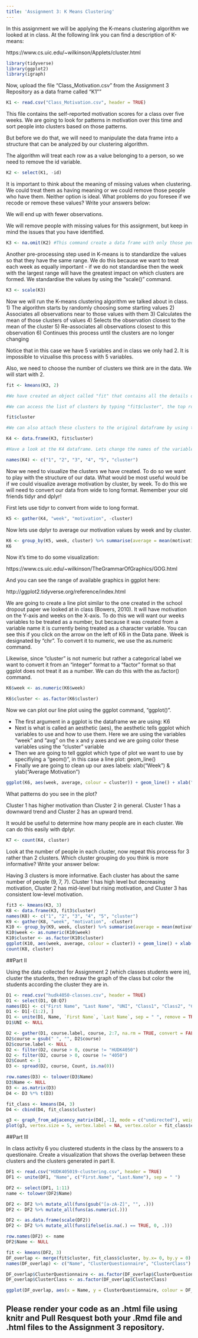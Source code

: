 ```yaml
---
title: 'Assignment 3: K Means Clustering'
---
```


In this assignment we will be applying the K-means clustering algorithm we looked at in class. At the following link you can find a description of K-means:

https://www.cs.uic.edu/~wilkinson/Applets/cluster.html


```r
library(tidyverse)
library(ggplot2)
library(igraph)

```

Now, upload the file "Class_Motivation.csv" from the Assignment 3 Repository as a data frame called "K1""
```r

K1 <- read.csv("Class_Motivation.csv", header = TRUE)

```

This file contains the self-reported motivation scores for a class over five weeks. We are going to look for patterns in motivation over this time and sort people into clusters based on those patterns.

But before we do that, we will need to manipulate the data frame into a structure that can be analyzed by our clustering algorithm.

The algorithm will treat each row as a value belonging to a person, so we need to remove the id variable.

```r

K2 <- select(K1, -id)

```

It is important to think about the meaning of missing values when clustering. We could treat them as having meaning or we could remove those people who have them. Neither option is ideal. What problems do you foresee if we recode or remove these values? Write your answers below:

We will end up with fewer observations.

We will remove people with missing values for this assignment, but keep in mind the issues that you have identified.


```r

K3 <- na.omit(K2) #This command create a data frame with only those people with no missing values. It "omits" all rows with missing values, also known as a "listwise deletion". EG - It runs down the list deleting rows as it goes.

```

Another pre-processing step used in K-means is to standardize the values so that they have the same range. We do this because we want to treat each week as equally important - if we do not standardise then the week with the largest range will have the greatest impact on which clusters are formed. We standardise the values by using the "scale()" command.

```r

K3 <- scale(K3)

```


Now we will run the K-means clustering algorithm we talked about in class. 
1) The algorithm starts by randomly choosing some starting values 
2) Associates all observations near to those values with them
3) Calculates the mean of those clusters of values
4) Selects the observation closest to the mean of the cluster
5) Re-associates all observations closest to this observation
6) Continues this process until the clusters are no longer changing

Notice that in this case we have 5 variables and in class we only had 2. It is impossible to vizualise this process with 5 variables.

Also, we need to choose the number of clusters we think are in the data. We will start with 2.

```r

fit <- kmeans(K3, 2)

#We have created an object called "fit" that contains all the details of our clustering including which observations belong to each cluster.

#We can access the list of clusters by typing "fit$cluster", the top row corresponds to the original order the rows were in. Notice we have deleted some rows.

fit$cluster

#We can also attach these clusters to the original dataframe by using the "data.frame" command to create a new data frame called K4.

K4 <- data.frame(K3, fit$cluster)

#Have a look at the K4 dataframe. Lets change the names of the variables to make it more convenient with the names() command.

names(K4) <- c("1", "2", "3", "4", "5", "cluster")
```

Now we need to visualize the clusters we have created. To do so we want to play with the structure of our data. What would be most useful would be if we could visualize average motivation by cluster, by week. To do this we will need to convert our data from wide to long format. Remember your old friends tidyr and dplyr!

First lets use tidyr to convert from wide to long format.
```r

K5 <- gather(K4, "week", "motivation", -cluster)
```

Now lets use dplyr to average our motivation values by week and by cluster.

```r

K6 <- group_by(K5, week, cluster) %>% summarise(average = mean(motivation))
K6
```

Now it's time to do some visualization: 

https://www.cs.uic.edu/~wilkinson/TheGrammarOfGraphics/GOG.html

And you can see the range of available graphics in ggplot here:

http://ggplot2.tidyverse.org/reference/index.html

We are going to create a line plot similar to the one created in the school dropout paper we looked at in class (Bowers, 2010). It will have motivation on the Y-axis and weeks on the X-axis. To do this we will want our weeks variables to be treated as a number, but because it was created from a variable name it is currently being treated as a character variable. You can see this if you click on the arrow on the left of K6 in the Data pane. Week is designated by "chr". To convert it to numeric, we use the as.numeric command. 

Likewise, since "cluster" is not numeric but rather a categorical label we want to convert it from an "integer" format to a "factor" format so that ggplot does not treat it as a number. We can do this with the as.factor() command.

```r

K6$week <- as.numeric(K6$week)

K6$cluster <- as.factor(K6$cluster)

```

Now we can plot our line plot using the ggplot command, "ggplot()".

- The first argument in a ggplot is the dataframe we are using: K6
- Next is what is called an aesthetic (aes), the aesthetic tells ggplot which variables to use and how to use them. Here we are using the variables "week" and "avg" on the x and y axes and we are going color these variables using the "cluster" variable
- Then we are going to tell ggplot which type of plot we want to use by specifiying a "geom()", in this case a line plot: geom_line()
- Finally we are going to clean up our axes labels: xlab("Week") & ylab("Average Motivation")

```r

ggplot(K6, aes(week, average, colour = cluster)) + geom_line() + xlab("Week") + ylab("Average Motivation")
```

What patterns do you see in the plot?

Cluster 1 has higher motivation than Cluster 2 in general. Cluster 1 has a downward trend and Cluster 2 has an upward trend. 

It would be useful to determine how many people are in each cluster. We can do this easily with dplyr.

```r
K7 <- count(K4, cluster)
```

Look at the number of people in each cluster, now repeat this process for 3 rather than 2 clusters. Which cluster grouping do you think is more informative? Write your answer below:

Having 3 clusters is more informative. Each cluster has about the same number of people (9, 7, 7). Cluster 1 has high level but decreasing motivation, Cluster 2 has mid-level but rising motivation, and Cluster 3 has consistent low-level motivation. 

```r
fit3 <- kmeans(K3, 3)
K8 <- data.frame(K3, fit3$cluster)
names(K8) <- c("1", "2", "3", "4", "5", "cluster")
K9 <- gather(K8, "week", "motivation", -cluster)
K10 <- group_by(K9, week, cluster) %>% summarise(average = mean(motivation))
K10$week <- as.numeric(K10$week)
K10$cluster <- as.factor(K10$cluster)
ggplot(K10, aes(week, average, colour = cluster)) + geom_line() + xlab("Week") + ylab("Average Motivation")
count(K8, cluster)
```


##Part II

Using the data collected for Assignment 2 (which classes students were in), cluster the students, then redraw the graph of the class but color the students according the cluster they are in.

```r

D1 <- read.csv("hudk4050-classes.csv", header = TRUE)
D1 <- select(D1, Q8:Q7)
names(D1) <- c("First Name", "Last Name", "UNI", "Class1", "Class2", "Class3", "Class4", "Class5", "Class6")
D1 <- D1[-(1:2), ]
D1 <- unite(D1, Name, `First Name`, `Last Name`, sep = " ", remove = TRUE)
D1$UNI <- NULL

D2 <- gather(D1, course.label, course, 2:7, na.rm = TRUE, convert = FALSE)
D2$course = gsub(" ", "", D2$course)
D2$course.label <- NULL
D2 <- filter(D2, course > 0, course != "HUDK4050")
D2 <- filter(D2, course > 0, course != "4050")
D2$Count <- 1
D3 <- spread(D2, course, Count, is.na(0))

row.names(D3) <- tolower(D3$Name)
D3$Name <- NULL
D3 <- as.matrix(D3)
D4 <- D3 %*% t(D3)

fit_class <- kmeans(D4, 3)
D4 <- cbind(D4, fit_class$cluster)

g3 <- graph_from_adjacency_matrix(D4[,-1], mode = c("undirected"), weighted = TRUE, diag = FALSE)
plot(g3, vertex.size = 5, vertex.label = NA, vertex.color = fit_class$cluster, edge.width = .2)

```


##Part III

In class activity 6 you clustered students in the class by the answers to a questionaire. Create a visualization that shows the overlap between these clusters and the clusters generated in part II.

```r
DF1 <- read.csv("HUDK405019-clustering.csv", header = TRUE)
DF1 <- unite(DF1, "Name", c("First.Name", "Last.Name"), sep = " ")

DF2 <- select(DF1, 1:11)
name <- tolower(DF2$Name)

DF2 <- DF2 %>% mutate_all(funs(gsub("[a-zA-Z]", "", .)))
DF2 <- DF2 %>% mutate_all(funs(as.numeric(.)))

DF2 <- as.data.frame(scale(DF2))
DF2 <- DF2 %>% mutate_all(funs(ifelse(is.na(.) == TRUE, 0, .)))

row.names(DF2) <- name
DF2$Name <- NULL

fit <- kmeans(DF2, 3) 
DF_overlap <- merge(fit$cluster, fit_class$cluster, by.x= 0, by.y = 0)
names(DF_overlap) <- c("Name", "ClusterQuestionnaire", "ClusterClass")

DF_overlap$ClusterQuestionnaire <- as.factor(DF_overlap$ClusterQuestionnaire)
DF_overlap$ClusterClass <- as.factor(DF_overlap$ClusterClass)

ggplot(DF_overlap, aes(x = Name, y = ClusterQuestionnaire, colour = DF_overlap$ClusterClass)) + geom_point(size = 3) + scale_x_discrete()

```


## Please render your code as an .html file using knitr and Pull Resquest both your .Rmd file and .html files to the Assignment 3 repository.

